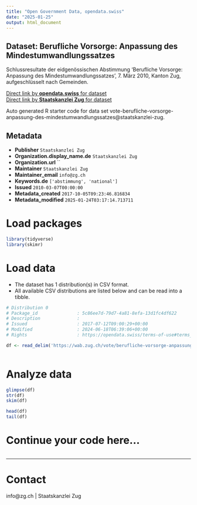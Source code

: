 ```yaml
---
title: "Open Government Data, opendata.swiss"
date: "2025-01-25"
output: html_document
---
```


## Dataset: Berufliche Vorsorge: Anpassung des Mindestumwandlungssatzes

Schlussresultate der eidgenössischen Abstimmung 'Berufliche Vorsorge: Anpassung des Mindestumwandlungssatzes', 7. März 2010, Kanton Zug, aufgeschlüsselt nach Gemeinden.

[Direct link by **opendata.swiss** for dataset](https://opendata.swiss/de/dataset/berufliche-vorsorge-anpassung-des-mindestumwandlungssatzes)<br>
[Direct link by **Staatskanzlei Zug** for dataset](https://wab.zug.ch/vote/berufliche-vorsorge-anpassung-des-mindestumwandlungssatzes/data)

Auto generated R starter code for data set vote-berufliche-vorsorge-anpassung-des-mindestumwandlungssatzes@staatskanzlei-zug.

## Metadata

- **Publisher** `Staatskanzlei Zug`
- **Organization.display_name.de** `Staatskanzlei Zug`
- **Organization.url** ``
- **Maintainer** `Staatskanzlei Zug`
- **Maintainer_email** `info@zg.ch`
- **Keywords.de** `['abstimmung', 'national']`
- **Issued** `2010-03-07T00:00:00`
- **Metadata_created** `2017-10-05T09:23:46.816834`
- **Metadata_modified** `2025-01-24T03:17:14.713711`


# Load packages

```r

library(tidyverse)
library(skimr)

```

# Load data

-   The dataset has 1 distribution(s) in CSV format.
-   All available CSV distributions are listed below and can be read into a tibble.

```r

# Distribution 0
# Package_id               : 5c86ee7d-79d7-4a81-8efa-13d1fc4df622
# Description              : 
# Issued                   : 2017-07-12T09:00:29+00:00
# Modified                 : 2024-06-18T06:39:06+00:00
# Rights                   : https://opendata.swiss/terms-of-use#terms_by

df <- read_delim('https://wab.zug.ch/vote/berufliche-vorsorge-anpassung-des-mindestumwandlungssatzes/data-csv')



```

# Analyze data

```r

glimpse(df)
str(df)
skim(df)

head(df)
tail(df)

```

# Continue your code here...

```r

```

------------------------------------------------------------------------

# Contact

info@zg.ch | Staatskanzlei Zug
